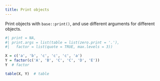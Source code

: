```yaml
---
title: Print objects
---
```


Print objects with `base::print()`, and use different arguments for different objects.

```r
#| print = NA,
#| print.args = list(table = list(zero.print = '.'),
#|   factor = list(quote = TRUE, max.levels = 3))

X = c('a', 'b', 'c', 'c', 'c', 'a')
Y = factor(c('A', 'B', 'C', 'C', 'D', 'E'))
Y  # factor

table(X, Y)  # table
```
